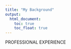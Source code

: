 ```yaml
---
title: "My Background"
output: 
  html_document:
    toc: true
    toc_float: true
---
```


PROFESSIONAL EXPERIENCE
